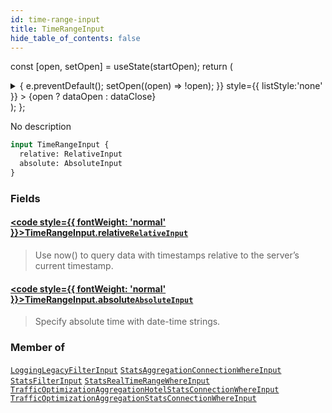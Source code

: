 ```yaml
---
id: time-range-input
title: TimeRangeInput
hide_table_of_contents: false
---
```






const [open, setOpen] = useState(startOpen);
return (
<details {...(open ? { open: true } : {})} className="details" style={{ border:'none', boxShadow:'none', background:'var(--ifm-background-color)' }}>
<summary
onClick={(e) => {
e.preventDefault();
setOpen((open) => !open);
}}
style={{ listStyle:'none' }} >
{open ? dataOpen : dataClose}
</summary>
{open && children}
</details>
);
};

No description

```graphql
input TimeRangeInput {
  relative: RelativeInput
  absolute: AbsoluteInput
}
```

### Fields

#### [<code style={{ fontWeight: 'normal' }}>TimeRangeInput.<b>relative</b></code>](#)<Bullet />[`RelativeInput`](/api/inputs/relative-input) <Badge class="badge badge--secondary" text="input"/>

> Use now() to query data with timestamps relative to the server’s current timestamp.

#### [<code style={{ fontWeight: 'normal' }}>TimeRangeInput.<b>absolute</b></code>](#)<Bullet />[`AbsoluteInput`](/api/inputs/absolute-input) <Badge class="badge badge--secondary" text="input"/>

> Specify absolute time with date-time strings.

### Member of

[`LoggingLegacyFilterInput`](/api/inputs/logging-legacy-filter-input) <Badge class="badge badge--secondary" text="input"/><Bullet />[`StatsAggregationConnectionWhereInput`](/api/inputs/stats-aggregation-connection-where-input) <Badge class="badge badge--secondary" text="input"/><Bullet />[`StatsFilterInput`](/api/inputs/stats-filter-input) <Badge class="badge badge--secondary" text="input"/><Bullet />[`StatsRealTimeRangeWhereInput`](/api/inputs/stats-real-time-range-where-input) <Badge class="badge badge--secondary" text="input"/><Bullet />[`TrafficOptimizationAggregationHotelStatsConnectionWhereInput`](/api/inputs/traffic-optimization-aggregation-hotel-stats-connection-where-input) <Badge class="badge badge--secondary" text="input"/><Bullet />[`TrafficOptimizationAggregationStatsConnectionWhereInput`](/api/inputs/traffic-optimization-aggregation-stats-connection-where-input) <Badge class="badge badge--secondary" text="input"/>
